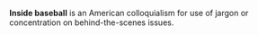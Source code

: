 '''Inside baseball''' is an American colloquialism for use of jargon or concentration on behind-the-scenes issues.